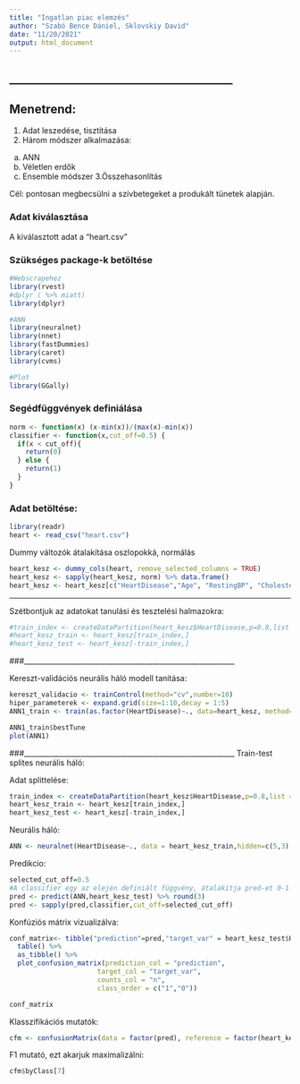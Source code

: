 ```yaml
---
title: "Ingatlan piac elemzés"
author: "Szabó Bence Dániel, Sklovskiy David"
date: "11/20/2021"
output: html_document
---
```


## ________________________________________
## Menetrend:
1. Adat leszedése, tisztítása
2. Három módszer alkalmazása:
  a. ANN
  b. Véletlen erdők
  c. Ensemble módszer
3.Összehasonlítás

Cél: pontosan megbecsülni a szívbetegeket a produkált tünetek alapján.

### Adat kiválasztása
A kiválasztott adat a "heart.csv"


### Szükséges package-k betöltése
```r
#Webscrapehez
library(rvest)
#dplyr ( %>% miatt)
library(dplyr)

#ANN
library(neuralnet)
library(nnet)
library(fastDummies)
library(caret)
library(cvms)

#Plot
library(GGally)
```

### Segédfüggvények definiálása
```r
norm <- function(x) (x-min(x))/(max(x)-min(x))
classifier <- function(x,cut_off=0.5) {
  if(x < cut_off){
    return(0)
  } else {
    return(1)
  }
}
```


### Adat betöltése:
```r
library(readr)
heart <- read_csv("heart.csv")
```


Dummy változók átalakítása oszlopokká, normálás
```r
heart_kesz <- dummy_cols(heart, remove_selected_columns = TRUE)
heart_kesz <- sapply(heart_kesz, norm) %>% data.frame()
heart_kesz <- heart_kesz[c("HeartDisease","Age", "RestingBP", "Cholesterol", "FastingBS", "MaxHR", "Oldpeak", "Sex_F", "Sex_M" ,  "ChestPainType_ASY", "ChestPainType_ATA", "ChestPainType_NAP", "ChestPainType_TA", "RestingECG_LVH", "RestingECG_Normal", "RestingECG_ST", "ExerciseAngina_N", "ExerciseAngina_Y", "ST_Slope_Down", "ST_Slope_Flat", "ST_Slope_Up")]
```

___________________________________________________________
Szétbontjuk az adatokat tanulási és tesztelési halmazokra:
```r
#train_index <- createDataPartition(heart_kesz$HeartDisease,p=0.8,list = FALSE)
#heart_kesz_train <- heart_kesz[train_index,]
#heart_kesz_test <- heart_kesz[-train_index,]
```
###___________________________________________________________

Kereszt-validációs neurális háló modell tanítása:
```r
kereszt_validacio <- trainControl(method="cv",number=10)
hiper_parameterek <- expand.grid(size=1:10,decay = 1:5)
ANN1_train <- train(as.factor(HeartDisease)~., data=heart_kesz, method="nnet", tuneGrid=hiper_parameterek, trControl=kereszt_validacio)

ANN1_train$bestTune
plot(ANN1)
```
###___________________________________________________________
Train-test splites neurális háló:

Adat splittelése:
```r
train_index <- createDataPartition(heart_kesz$HeartDisease,p=0.8,list = FALSE)
heart_kesz_train <- heart_kesz[train_index,]
heart_kesz_test <- heart_kesz[-train_index,]
```

Neurális háló:
```r
ANN <- neuralnet(HeartDisease~., data = heart_kesz_train,hidden=c(5,3),linear.output = FALSE)
```


Predikcio:
```r
selected_cut_off=0.5
#A classifier egy az elején definiált függvény, átalakítja pred-et 0-1-esekből álló vektorrá a selected_cut_off-tól függően
pred <- predict(ANN,heart_kesz_test) %>% round(3)
pred <- sapply(pred,classifier,cut_off=selected_cut_off)
```

Konfúziós mátrix vizualizálva:
```r
conf_matrix<- tibble("prediction"=pred,"target_var" = heart_kesz_test$HeartDisease) %>% 
  table() %>%
  as_tibble() %>% 
  plot_confusion_matrix(prediction_col = "prediction",
                      target_col = "target_var", 
                      counts_col = "n",
                      class_order = c("1","0"))

conf_matrix
```
Klasszifikációs mutatók:
```r
cfm <- confusionMatrix(data = factor(pred), reference = factor(heart_kesz_test$HeartDisease), mode = "prec_recall")
```
F1 mutató, ezt akarjuk maximalizálni:
```r
cfm$byClass[7]
```




